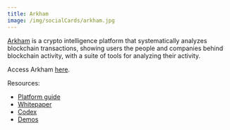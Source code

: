 ```yaml
---
title: Arkham
image: /img/socialCards/arkham.jpg
---
```


[Arkham](https://platform.arkhamintelligence.com/) is a crypto intelligence
platform that systematically analyzes blockchain transactions, showing users the
people and companies behind blockchain activity, with a suite of tools for
analyzing their activity.

Access Arkham [here](https://platform.arkhamintelligence.com/).

Resources:

- [Platform guide](https://arkhamintelligence.notion.site/Arkham-eb1213a42ae24fe39643bd737f4ae78e)
- [Whitepaper](https://arkhamintelligence.com/whitepaper)
- [Codex](https://codex.arkhamintelligence.com/)
- [Demos](https://youtube.com/@arkhamintel)
